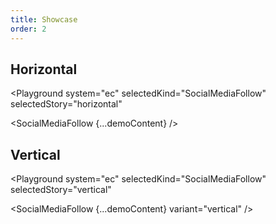 ```yaml
---
title: Showcase
order: 2
---
```




## Horizontal

<Playground
  system="ec"
  selectedKind="SocialMediaFollow"
  selectedStory="horizontal"
>
  <SocialMediaFollow {...demoContent} />
</Playground>

## Vertical

<Playground
  system="ec"
  selectedKind="SocialMediaFollow"
  selectedStory="vertical"
>
  <SocialMediaFollow {...demoContent} variant="vertical" />
</Playground>
